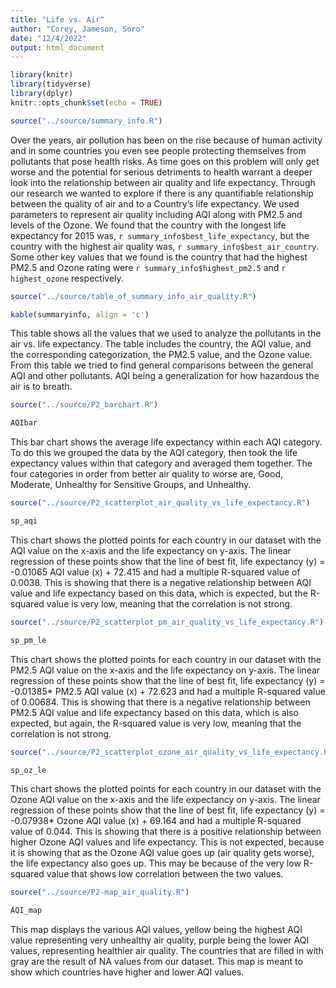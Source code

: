 ```yaml
---
title: "Life vs. Air"
author: "Corey, Jameson, Soro"
date: "12/4/2022"
output: html_document
---
```


```r
library(knitr)
library(tidyverse)
library(dplyr)
knitr::opts_chunk$set(echo = TRUE)
```

<!-- Dynamic Paragraph -->
<!-- Source variables -->
```r
source("../source/summary_info.R")
```

<!-- Write Paragraph -->
Over the years, air pollution has been on the rise because of human activity and in some countries you even see people protecting themselves from pollutants that pose health risks. As time goes on this problem will only get worse and the potential for serious detriments to health warrant a deeper look into the relationship between air quality and life expectancy. Through our research we wanted to explore if there is any quantifiable relationship between the quality of air and to a Country's life expectancy. We used parameters to represent air quality including AQI along with PM2.5 and levels of the Ozone. We found that the country with the longest life expectancy for 2015 was, `r summary_info$best_life_expectancy`, but the country with the highest air quality was, `r summary_info$best_air_country`. Some other key values that we found is the country that had the highest PM2.5 and Ozone rating were `r summary_info$highest_pm2.5` and `r highest_ozone` respectively. 

<!-- Table -->
<!-- Source table -->
```r
source("../source/table_of_summary_info_air_quality.R")
```

<!-- Render table -->
```r
kable(summaryinfo, align = 'c')
```

<!-- Short description -->
This table shows all the values that we used to analyze the pollutants in the air vs. life expectancy. The table includes the country, the AQI value, and the corresponding categorization, the PM2.5 value, and the Ozone value. From this table we tried to find general comparisons between the general AQI and other pollutants. AQI being a generalization for how hazardous the air is to breath. 

<!-- Five charts -->
<!-- Source chart 1 -->
```r
source("../source/P2_barchart.R")
```
<!-- Render chart 1 -->
```r
AQIbar
```

<!-- Short description of chart 1 -->
This bar chart shows the average life expectancy within each AQI category. To do this we grouped the data by the AQI category, then took the life expectancy values within that category and averaged them together. The four categories in order from better air quality to worse are, Good, Moderate, Unhealthy for Sensitive Groups, and Unhealthy. 

<!-- Source chart 2 -->
```r
source("../source/P2_scatterplot_air_quality_vs_life_expectancy.R")
```
<!-- Render chart 2 -->
```r
sp_aqi
```
 <!-- Short description of chart 2 -->
 This chart shows the plotted points for each country in our dataset with the AQI value on the x-axis and the life expectancy on y-axis. The linear regression of these points show that the line of best fit, life expectancy (y) = -0.01065 AQI value (x) + 72.415 and had a multiple R-squared value of 0.0038. This is showing that there is a negative relationship between AQI value and life expectancy based on this data, which is expected, but the R-squared value is very low, meaning that the correlation is not strong. 

<!-- Source chart 3 -->
```r
source("../source/P2_scatterplot_pm_air_quality_vs_life_expectancy.R")
```
<!-- Render chart 3 -->
```r
sp_pm_le
```
 <!-- Short description of chart 3 -->
 This chart shows the plotted points for each country in our dataset with the PM2.5 AQI value on the x-axis and the life expectancy on y-axis. The linear regression of these points show that the line of best fit, life expectancy (y) = -0.01385* PM2.5 AQI value (x) + 72.623 and had a multiple R-squared value of 0.00684. This is showing that there is a negative relationship between PM2.5 AQI value and life expectancy based on this data, which is also expected, but again, the R-squared value is very low, meaning that the correlation is not strong. 
 
<!-- Source chart 4 -->
```r
source("../source/P2_scatterplot_ozone_air_quality_vs_life_expectancy.R")
```
<!-- Render chart 4 -->
```r
sp_oz_le
```
 <!-- Short description of chart 4 -->
 This chart shows the plotted points for each country in our dataset with the Ozone AQI value on the x-axis and the life expectancy on y-axis. The linear regression of these points show that the line of best fit, life expectancy (y) = -0.07938* Ozone AQI value (x) + 69.164 and had a multiple R-squared value of 0.044. This is showing that there is a positive relationship between higher Ozone AQI values and life expectancy. This is not expected, because it is showing that as the Ozone AQI value goes up (air quality gets worse), the life expectancy also goes up. This may be because of the very low R-squared value that shows low correlation between the two values. 

<!-- Source chart 5 -->
```r
source("../source/P2-map_air_quality.R")
```
<!-- Render chart 5 -->
```r
AQI_map
```
 <!-- Short description of chart 5 -->
This map displays the various AQI values, yellow being the highest AQI value representing very unhealthy air quality, purple being the lower AQI values, representing healthier air quality. The countries that are filled in with gray are the result of NA values from our dataset. This map is meant to show which countries have higher and lower AQI values.